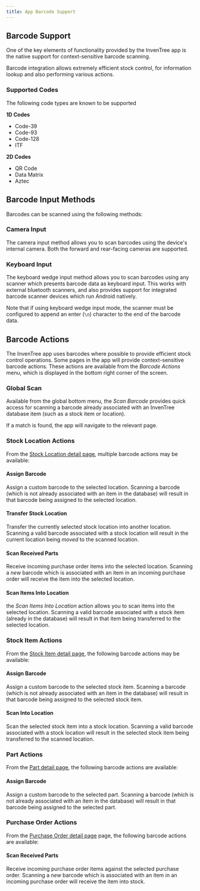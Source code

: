 ```yaml
---
title: App Barcode Support
---
```



## Barcode Support

One of the key elements of functionality provided by the InvenTree app is the native support for context-sensitive barcode scanning.

Barcode integration allows extremely efficient stock control, for information lookup and also performing various actions.

### Supported Codes

The following code types are known to be supported

**1D Codes**

- Code-39
- Code-93
- Code-128
- ITF

**2D Codes**

- QR Code
- Data Matrix
- Aztec

## Barcode Input Methods

Barcodes can be scanned using the following methods:

### Camera Input

The camera input method allows you to scan barcodes using the device's internal camera. Both the forward and rear-facing cameras are supported.

### Keyboard Input

The keyboard wedge input method allows you to scan barcodes using any scanner which presents barcode data as keyboard input. This works with external bluetooth scanners, and also provides support for integrated barcode scanner devices which run Android natively.

Note that if using keyboard wedge input mode, the scanner must be configured to append an enter (`\n`) character to the end of the barcode data.

## Barcode Actions

The InvenTree app uses barcodes where possible to provide efficient stock control operations. Some pages in the app will provide context-sensitive barcode actions. These actions are available from the *Barcode Actions* menu, which is displayed in the bottom right corner of the screen.

### Global Scan

Available from the global bottom menu, the *Scan Barcode* provides quick access for scanning a barcode already associated with an InvenTree database item (such as a stock item or location).

If a match is found, the app will navigate to the relevant page.

### Stock Location Actions

From the [Stock Location detail page](/app/stock#stock-location-view), multiple barcode actions may be available:

<Thumbnail src="/img/app/barcode_stock_location_actions.png" title="Stock location actions" />

#### Assign Barcode

Assign a custom barcode to the selected location. Scanning a barcode (which is not already associated with an item in the database) will result in that barcode being assigned to the selected location.

#### Transfer Stock Location

Transfer the currently selected stock location into another location. Scanning a valid barcode associated with a stock location will result in the current location being *moved* to the scanned location.

#### Scan Received Parts

Receive incoming purchase order items into the selected location. Scanning a *new* barcode which is associated with an item in an incoming purchase order will receive the item into the selected location.

#### Scan Items Into Location

the *Scan Items Into Location* action allows you to scan items into the selected location. Scanning a valid barcode associated with a stock item (already in the database) will result in that item being transferred to the selected location.

### Stock Item Actions

From the [Stock Item detail page](/app/stock#stock-item-detail-view), the following barcode actions may be available:

<Thumbnail src="/img/app/barcode_stock_item_actions.png" title="Stock item actions" />

#### Assign Barcode

Assign a custom barcode to the selected stock item. Scanning a barcode (which is not already associated with an item in the database) will result in that barcode being assigned to the selected stock item.

#### Scan Into Location

Scan the selected stock item into a stock location. Scanning a valid barcode associated with a stock location will result in the selected stock item being transferred to the scanned location.

### Part Actions

From the [Part detail page](/app/part#part-detail-view), the following barcode actions are available:

<Thumbnail src="/img/app/barcode_part_actions.png" title="Part actions" />

#### Assign Barcode

Assign a custom barcode to the selected part. Scanning a barcode (which is not already associated with an item in the database) will result in that barcode being assigned to the selected part.

### Purchase Order Actions

From the [Purchase Order detail page](/app/po#purchase-order-detail) page, the following barcode actions are available:

<Thumbnail src="/img/app/barcode_po_actions.png" title="Purchase order actions" />

#### Scan Received Parts

Receive incoming purchase order items against the selected purchase order. Scanning a *new* barcode which is associated with an item in an incoming purchase order will receive the item into stock.
